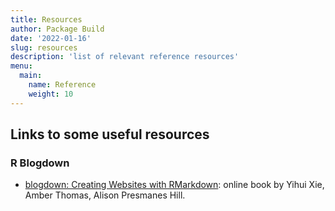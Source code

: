 ```yaml
---
title: Resources
author: Package Build
date: '2022-01-16'
slug: resources
description: 'list of relevant reference resources'
menu: 
  main:
    name: Reference
    weight: 10
---
```


## Links to some useful resources

### R Blogdown

* [blogdown: Creating Websites with RMarkdown](https://bookdown.org/yihui/blogdown/): online book by Yihui Xie, Amber Thomas, Alison Presmanes Hill.
